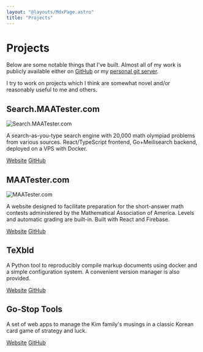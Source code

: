 ```yaml
---
layout: "@layouts/MdxPage.astro"
title: "Projects"
---
```



# Projects

Below are some notable things that I've built. Almost all of my work is
publicly available either on [GitHub](https://github.com/junikimm717) or my
[personal git server](https://git.junickim.me).

I try to work on projects which I think are somewhat novel and/or reasonably
useful to me and others.

## Search.MAATester.com


<Image src={Search} width={700} alt="Search.MAATester.com" />

A search-as-you-type search engine with 20,000 math olympiad problems from
various sources. React/TypeScript frontend, Go+Meilisearch backend, deployed on
a VPS with Docker.

[Website](https://search.maatester.com)
[GitHub](https://github.com/MAA-Contest-Tester/search)

## MAATester.com


<Image src={Tester} width={700} alt="MAATester.com" />

A website designed to facilitate preparation for the short-answer math contests
administered by the Mathematical Association of America. Levels and automatic
grading are built-in. Built with React and Firebase.

[Website](https://maatester.com)
[GitHub](https://github.com/MAA-Contest-Tester/website)

## TeXbld

A Python tool to reproducibly compile markup documents using docker and a simple
configuration system. A convenient version manager is also provided.

[Website](https://texbld.com) [GitHub](https://github.com/texbld)

## Go-Stop Tools

A set of web apps to manage the Kim family's musings in a classic Korean card
game of strategy and luck.

[Website](https://gostoptools.github.io)
[GitHub](https://github.com/gostoptools)
